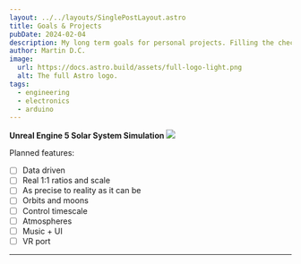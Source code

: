 ```yaml
---
layout: ../../layouts/SinglePostLayout.astro
title: Goals & Projects
pubDate: 2024-02-04
description: My long term goals for personal projects. Filling the checkboxes is of course secondary to having fun in personal projects, there are here more to keep track with it and for you to know what I am planning on, so let's go!
author: Martin D.C.
image:
  url: https://docs.astro.build/assets/full-logo-light.png
  alt: The full Astro logo.
tags:
  - engineering
  - electronics
  - arduino
---
```



**Unreal Engine 5 Solar System Simulation**
<img src="../../images/temp.jpg" />

Planned features:

- [ ] Data driven
- [ ] Real 1:1 ratios and scale
- [ ] As precise to reality as it can be
- [ ] Orbits and moons
- [ ] Control timescale
- [ ] Atmospheres
- [ ] Music + UI
- [ ] VR port

---


